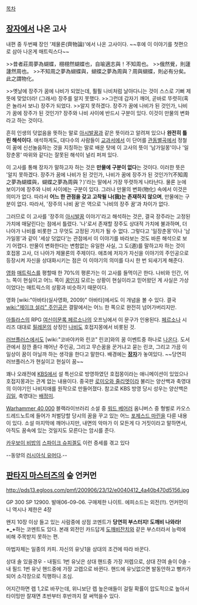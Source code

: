 [[목차]]
== [[장자]]에서 나온 고사 ==
내편 중 두번째 장인 '제물론(齊物論)'에서 나온 고사이다.
~~후에 이 이야기를 첫편으로 삼아 나온게 매트릭스다~~

>>昔者莊周夢為蝴蝶，栩栩然蝴蝶也，自喻適志與！不知周也。
>>俄然覺，則蘧蘧然周也。
>>不知周之夢為蝴蝶與，蝴蝶之夢為周與？周與蝴蝶，則必有分矣。此之謂物化。

>>옛날에 장주가 꿈에 나비가 되었는데, 훨훨 나비처럼 날아다니는 것이 스스로 기뻐 제 뜻에 맞았더라! (그래서) 장주를 알지 못했다.
>>그런데 갑자기 깨어, 곧바로 뚜렷히(혹은 놀라서 보니) 장주가 되었다.
>>알지 못하겠다. 장주가 꿈에 나비가 된 것인가, 나비가 꿈에 장주가 된 것인가? 장주와 나비 사이에 반드시 구분이 있다. 이것이 만물의 변화라고 하는 것이다.

흔히 인생의 덧없음을 뜻하는 말로 [[아시발꿈]]과 같은 뜻이라고 알려져 있으나 '''완전히 틀린 해석이다'''. 애석하게도, 대다수의 사람들이 [[교과서]]에서 이 단어를 [[관동별곡]]에서 정철이 꿈에 신선놀음하는 것을 지칭하는 말로 배운 탓에 이 고사의 뜻이 '남가일몽'이나 '일장춘몽' 따위와 같다는 잘못된 해석이 널리 퍼져 있다.

이 고사를 통해 장자가 말하고자 하는 것은 '''만물에 구분이 없다'''는 것이다. 이러한 뜻은 '알지 못하겠다. 장주가 꿈에 나비가 된 것인가, 나비가 꿈에 장주가 된 것인가?(不知周之夢為蝴蝶與，蝴蝶之夢為周與？)'라는 말에서 가장 뚜렷하게 나타난다. 물론 눈에 보이기에 장주와 나비 사이에는 구분이 있다. 그러나 만물의 변화(物化) 속에서 이것은 의미가 없다. 따라서 '''어느 한 관점을 갖고 고착될 나(我)는 존재하지 않으며''', 만물에는 구분이 없다. 따라서, '장주의 나비 꿈'은 역으로 '나비의 장주 꿈'과 차이가 없다.

그러므로 이 고사를 '장주의 [[아시발꿈]] 이야기'라고 해석하는 것은, 결국 장주라는 고정된 가치에 매달린다는 점에서 틀렸다. '나'로서 존재할 장주도 상대적 가치에 불과하며, 더 나아가 나비를 비롯한 그 무엇도 고정된 가치가 될 수 없다. 그렇다고 '일장춘몽'이나 '남가일몽'과 같이 '세상 덧없다'는 관점에서 이 이야기를 바라보는 것도 바른 해석으로 보기 어렵다. 만물이 변화한다는 변함없는 유일한 사실, 그 도(道)를 말하고자 하는 것이 호접몽 고사, 더 나아가 제물론의 주제이다. 애초에 저자가 자신을 이야기의 주인공으로 등장시켜 자신을 상대화시키는 점은 이 이야기의 의미를 다시 한 번 되새기게 해준다.

[[영화]] [[매트릭스]]를 평할때 한 70%의 평론가는 이 고사를 들먹이곤 한다. 나비와 인간, 어느 쪽이 현실이고 어느 쪽이 [[꿈]]인지 모르는 상황이 현실이라고 믿어왔던 게 사실은 가상이었다는 매트릭스의 상황과 비슷하기 때문이다.

영화 [wiki:"아바타(실사영화, 2009)" 아바타]에서도 이 개념을 볼 수 있다. 결국 [[wiki:"제이크 설리" 주인공]]은 결말에서는 어느 한 쪽으로 완전히 넘어가버리지만.

[[아틀라스]]의 RPG [[여신이문록 페르소나]]의 오프닝에서 이 문구가 인용된다. [[페르소나]] 시리즈 대대로 [[필레몬]]의 상징인 [[나비]]도 호접지몽에서 비롯된 것.

[[러브플러스]]에서도 [wiki:"코바야카와 린코" 린코]와의 꿈 이벤트중 하나로 [http://www.youtube.com/watch?v=E-xv8nvK_yo 나온다]. 도서관에서 잠깐 졸다 깨어난 주인공, 그리고 무슨꿈을 꾼거냐고 묻는 린코, 그리고 가끔 이 일상이 꿈이 아닐까 하는 생각을 한다고 말한다. 배경에는 '''[[장자]]'''가 놓여있다. ~~당연히 러브플러스가 현실이고 현실이 꿈~~

꽤나 오래전에 [[KBS]]에서 설 특선으로 방영하였던 호접몽이라는 애니메이션이 있었으나 호접지몽과는 관계 없는 내용이다. 중국판 [[로미오와 줄리엣]]이라 불리는 양산백과 축영대의 이야기인 나비지애를 원작으로 만들어졌다. 참고로 KBS 방영 당시 성우는 양산백은 [[김일(성우)|김일]], 축영대는 [[배정미]].

[[Warhammer 40,000]] 블랙라이브러리 소설 중 [[워드 베어러]] 옴니버스 중 형벌로 카오스 드레드노트에 들어가 처벌당할 당시의 꿈을 꾸고 있는 어느 [[포제스드 마린]]을 다룬 내용이 있다. 소설 마지막에 깨어나지만, 내면의 악마가 이 모든게 다 거짓이라고 말하면서, 아직도 꿈속에 있는 것일지도 모른다는 암시를 준다.   

[[카우보이 비밥]]의 [[스파이크 슈피겔]]도 이런 증세를 겪고 있다

--동양의 [[러시아식 유머]]다.--
== [[판타지 마스터즈]]의 숲 언커먼 ==

http://pds13.egloos.com/pmf/200906/23/12/e0040412_4a40b470d5156.jpg

GP 300 SP 12900. 발매06-09-06. 구매제한 나이트. 
에피소드는 외전(!!). 언커먼이니 역시나 제한은 4장

왠지 10장 이상 들고 있는 사람중에 상점 코멘트가 '''당연히 부스터지! 도깨비 나와라! +_+'''하는 코멘트도 있다. 본래 외전인 카드답게 [[도깨비잔치]]와 같은 부스터라서 능력에 비해 주목받지 못하는 편.

마법자체는 일종의 카피.
자신의 유닛1을 상대의 조건에 따라 바꾼다.

상대 솔 있을경우 - 내필드 1번 유닛은 상대 핸드중 가장 저렙으로,
상대 잔여 솔이 0솔 - 내 필드 1번 유닛 핸드중에 가장 고렙으로 바뀐다.
핸드에 유닛없으면 발동안하고 뻥카가 되어 소각장으로 직행하니 조심.

어지간하면 렙 1,2로 바꾸는데, 위니보단 렙 높은애들이 걸릴 확률이 압도적으로 높아서 타이밍만 잘재면 초반부터 후반까지 잘 써먹을수 있다.
